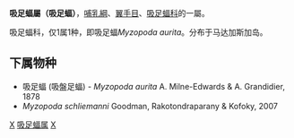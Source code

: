 {{Expand language|1=en|time=2020-07-23T08:08:59+00:00}}
{{Unreferenced|time=2019-03-31T10:27:18+00:00}}
{{Automatic taxobox
| taxon = Myzopoda
| authority = A. Milne-Edwards & A. Grandidier, 1878
| image = Myzopoda Myzopodidae.jpg
| image_caption = 吸足蝠
}}
'''吸足蝠屬（吸足蝠）'''，[[哺乳綱|哺乳綱]]、[[翼手目|翼手目]]、[[吸足蝠科|吸足蝠科]]的一屬。

吸足蝠科，仅1属1种，即吸足蝠''Myzopoda aurita''。分布于马达加斯加岛。

==下属物种==
* 吸足蝠 (吸盤足蝠) - ''Myzopoda aurita'' A. Milne-Edwards & A. Grandidier, 1878
* ''Myzopoda schliemanni'' Goodman, Rakotondraparany & Kofoky, 2007

{{Taxonbar|from=Q2610306}}

[[Category:吸足蝠科|X]]
[[Category:吸足蝠属|]]
[[Category:1878年描述的分类群|X]]


{{哺乳动物小作品}}